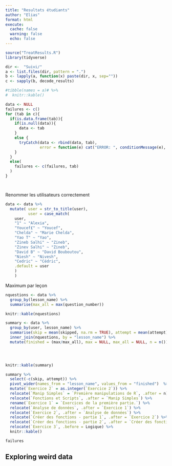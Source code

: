 ```yaml
---
title: "Resultats étudiants"
author: "Elias"
format: html
execute: 
  cache: false
  warning: false
  echo: false
---
```


<!-- Exercice 1 de Yanis Medjnoun : il manque toujours une lettre. -->

```r
source("TreatResults.R")
library(tidyverse)

dir <-  "Suivi/"
a <- list.files(dir, pattern = ".")
b <- lapply(a, function(x) paste(dir, x, sep=""))
c <- sapply(b, decode_results)

#tibble(names = a)# %>% 
#  knitr::kable()
```

```r
data <- NULL
failures <- c()
for (tab in c){
  if(is.data.frame(tab)){
    if(is.null(data)){
      data <- tab
    }
    else {
      tryCatch(data <- rbind(data, tab),
               error = function(e) cat("ERROR: ", conditionMessage(e), "\n"))
    }
  }
  else(
    failures <- c(failures, tab)
  )
}




```
Renommer les utilisateurs correctement

```r
data <- data %>% 
  mutate( user = str_to_title(user),
          user = case_match(
    user,
    "1" ~ "Alexia",
    "Youcef£" ~ "Youcef",
    "Chelda" ~ "Marie Chelda",
    "Yao T" ~ "Yao",
    "Zineb Salhi" ~ "Zineb",
    "Zinev Salhi" ~ "Zineb",
    "David B" ~ "David Bouboutou",
    "Niesh" ~ "Nivesh",
    "Cedric" ~ "Cédric",
    .default = user
    )
    )
```

Maximum par leçon

```r
nquestions <- data %>%
  group_by(lesson_name) %>% 
  summarise(max_all = max(question_number))

knitr::kable(nquestions)
```


```r
summary <- data %>%
  group_by(user, lesson_name) %>%
  summarise(skip = mean(skipped, na.rm = TRUE), attempt = mean(attempt), max = (max(question_number))) %>% 
  inner_join(nquestions, by = "lesson_name") %>% 
  mutate(finished = (max/max_all), max = NULL, max_all = NULL, n = n())


  

knitr::kable(summary)
```

```r
summary %>%
  select(-c(skip, attempt)) %>% 
  pivot_wider(names_from = "lesson_name", values_from = "finished")  %>% 
  mutate(`Exercice 2` = as.integer(`Exercice 2`)) %>% 
  relocate(`Manip Simples` = `Première manipulations de R`, .after = n) %>%
  relocate(`Fonctions et Scripts`, .after = `Manip Simples`) %>%
  rename(`Exercice 1` = `Exercices de la première partie.`) %>% 
  relocate(`Analyse de données`, .after = `Exercice 1`) %>%
  relocate(`Exercice 2`, .after = `Analyse de données`) %>%
  relocate(`Créer des fonctions - partie 1`, .after = `Exercice 2`) %>% 
  relocate(`Créer des fonctions - partie 2`, .after = `Créer des fonctions - partie 1`) %>% 
  relocate(`Exercice 3`, .before = Logique) %>%
  knitr::kable()
```


```r
failures
```


## Exploring weird data




